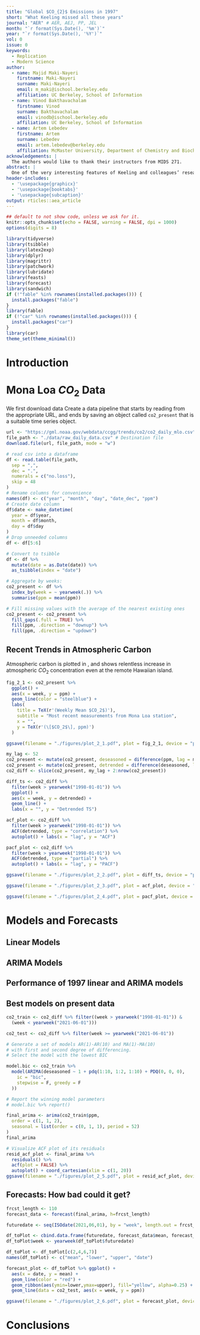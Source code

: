 ```yaml
---
title: "Global $CO_{2}$ Emissions in 1997"
short: "What Keeling missed all these years"
journal: "AER" # AER, AEJ, PP, JEL
month: "`r format(Sys.Date(), '%m')`"
year: "`r format(Sys.Date(), '%Y')`"
vol: 0
issue: 0
keywords:
  - Replication
  - Modern Science
author:
  - name: Majid Maki-Nayeri
    firstname: Maki-Nayeri
    surname: Maki-Nayeri
    email: m_maki@ischool.berkeley.edu
    affiliation: UC Berkeley, School of Information
  - name: Vinod Bakthavachalam
    firstname: Vinod
    surname: Bakthavachalam
    email: vinodb@ischool.berkeley.edu
    affiliation: UC Berkeley, School of Information
  - name: Artem Lebedev
    firstname: Artem 
    surname: Lebedev
    email: artem.lebedev@berkeley.edu
    affiliation: McMaster University, Department of Chemistry and Biochemistry
acknowledgements: | 
  The authors would like to thank their instructors from MIDS 271.
abstract: | 
  One of the very interesting features of Keeling and colleagues’ research is that they were able to evaluate, and re-evaluate the data as new series of measurements were released. This permitted the evaluation of previous models’ performance and a much more difficult question: If their models’ predictions were “off” was this the result of a failure of the model, or a change in the system?
header-includes: 
  - '\usepackage{graphicx}'
  - '\usepackage{booktabs}'
  - '\usepackage{subcaption}'
output: rticles::aea_article
---
```


```r
## default to not show code, unless we ask for it.
knitr::opts_chunk$set(echo = FALSE, warning = FALSE, dpi = 1000)
options(digits = 8)
```


```r
library(tidyverse)
library(tsibble)
library(latex2exp)
library(dplyr)
library(magrittr)
library(patchwork)
library(lubridate)
library(feasts)
library(forecast)
library(sandwich)
if (!"fable" %in% rownames(installed.packages())) {
  install.packages("fable")
}
library(fable)
if (!"car" %in% rownames(installed.packages())) {
  install.packages("car")
}
library(car)
theme_set(theme_minimal())
```

# Introduction

\textcolor{red}{In this introduction, you can assume that your reader will have just read your 1997 report.} 

# Mona Loa $CO_{2}$ Data 
We first download data Create a data pipeline that starts by reading from the appropriate URL, and ends by saving an object called `co2_present` that is a suitable time series object. 

```r
url <- "https://gml.noaa.gov/webdata/ccgg/trends/co2/co2_daily_mlo.csv" # URL
file_path <- "./data/raw_daily_data.csv" # Destination file
download.file(url, file_path, mode = "w")
```

```r
# read csv into a dataframe
df <- read.table(file_path,
  sep = ",",
  dec = ".",
  numerals = c("no.loss"),
  skip = 48
)
# Rename columns for convenience
names(df) <- c("year", "month", "day", "date_dec", "ppm")
# Create date column
df$date <- make_datetime(
  year = df$year,
  month = df$month,
  day = df$day
)
# Drop unneeded columns
df <- df[5:6]

# Convert to tsibble
df <- df %>%
  mutate(date = as.Date(date)) %>%
  as_tsibble(index = "date")

# Aggregate by weeks:
co2_present <- df %>%
  index_by(week = ~ yearweek(.)) %>%
  summarise(ppm = mean(ppm))

# Fill missing values with the average of the nearest existing ones
co2_present <- co2_present %>%
  fill_gaps(.full = TRUE) %>%
  fill(ppm, .direction = "downup") %>%
  fill(ppm, .direction = "updown")
```


## Recent Trends in Atmospheric Carbon 
\textcolor{red}{Conduct the same EDA on this data. Describe how the Keeling Curve evolved from 1997 to the present, noting where the series seems to be following similar trends to the series that you "evaluated in 1997" and where the series seems to be following different trends. This EDA can use the same, or very similar tools and views as you provided in your 1997 report.}

Atmospheric carbon is plotted in \autoref{fig:carbon}, and shows relentless increase in atmospheric $CO_2$ concentration even at the remote Hawaiian island.

```r
fig_2_1 <- co2_present %>%
  ggplot() +
  aes(x = week, y = ppm) +
  geom_line(color = "steelblue") +
  labs(
    title = TeX(r'(Weekly Mean $CO_2$)'),
    subtitle = "Most recent measurements from Mona Loa station",
    x = "",
    y = TeX(r'(\[$CO_2$\], ppm)')
  )

ggsave(filename = "./figures/plot_2_1.pdf", plot = fig_2_1, device = "pdf", units = c("in"), height = 5, width = 10)
```

\begin{figure}[ht]
  \includegraphics[width=.8\linewidth]{./figures/plot_2_1.pdf}
  \caption{Recent trend in $CO_2$ concentration\label{fig:carbon}}
  \begin{figurenotes}
    $CO_2$ concentration from 1974 onward continues to exhibit ever accelerating growth, with strong seasonal oscillations. These patterns points to the need of de-seasoning and de-trending before further analysis.
  \end{figurenotes}
\end{figure} 

```r
my_lag <- 52
co2_present <- mutate(co2_present, deseasoned = difference(ppm, lag = my_lag))
co2_present <- mutate(co2_present, detrended = difference(deseasoned, lag = 1))
co2_diff <- slice(co2_present, my_lag + 2:nrow(co2_present))

diff_ts <- co2_diff %>%
  filter(week > yearweek("1998-01-01")) %>%
  ggplot() +
  aes(x = week, y = detrended) +
  geom_line() +
  labs(x = "", y = "Detrended TS")

acf_plot <- co2_diff %>%
  filter(week > yearweek("1998-01-01")) %>%
  ACF(detrended, type = "correlation") %>%
  autoplot() + labs(x = "lag", y = "ACF")

pacf_plot <- co2_diff %>%
  filter(week > yearweek("1998-01-01")) %>%
  ACF(detrended, type = "partial") %>%
  autoplot() + labs(x = "lag", y = "PACF")

ggsave(filename = "./figures/plot_2_2.pdf", plot = diff_ts, device = "pdf", units = c("in"), height = 4, width = 10)

ggsave(filename = "./figures/plot_2_3.pdf", plot = acf_plot, device = "pdf", units = c("in"), height = 4, width = 5)

ggsave(filename = "./figures/plot_2_4.pdf", plot = pacf_plot, device = "pdf", units = c("in"), height = 4, width = 5)
```

\begin{figure}[ht]
  \includegraphics[width=.8\linewidth]{./figures/plot_2_2.pdf}
  \caption{De-seasoned/-trended series for $CO_2$ concentration\label{fig:notrend_ts}}
\end{figure} 
\begin{figure}[h]
  \centering
  \begin{subfigure}[b]{0.45\textwidth}
    \includegraphics[width=\textwidth]{./figures/plot_2_3.pdf}
    \caption{Recent trend in $CO_2$ concentration\label{fig:notrend_acf}}
  \end{subfigure}
  \hfill
  \begin{subfigure}[b]{0.45\textwidth}
    \includegraphics[width=\textwidth]{./figures/plot_2_4.pdf}
    \caption{Recent trend in $CO_2$ concentration\label{fig:notrend_pacf}}
  \end{subfigure}
  \caption{Diagnostic plots for de-trended series\label{fig:notrend_plots}}
\end{figure}


# Models and Forecasts 
\textcolor{red}{While these plots might be compelling, it is often challenging to learn the exact nature of a time serires process from only these overview, "time vs. outcome" style of plots. In this section, we present evaluate two classes models to assess which time series model is most appropriate to use. }

## Linear Models 

\textcolor{red}{Descriptively compare realized atmospheric CO2 levels to those predicted by your forecast from a linear time model in 1997 (i.e. "Task 2a"). (You do not need to run any formal tests for this task.) }

## ARIMA Models 

\textcolor{red}{Descriptively compare realized atmospheric CO2 levels to those predicted by your forecast from the ARIMA model that you fitted in 1997 (i.e. "Task 3a"). Describe how the Keeling Curve evolved from 1997 to the present.}

## Performance of 1997 linear and ARIMA models 

\textcolor{red}{In 1997 you made predictions about the first time that CO2 would cross 420 ppm. How close were your models to the truth?}

\textcolor{red}{After reflecting on your performance on this threshold-prediction task, continue to use the weekly data to generate a month-average series from 1997 to the present, and compare the overall forecasting performance of your models from Parts 2a and 3b over the entire period. (You should conduct formal tests for this task.)}

## Best models on present data

\textcolor{red}{Seasonally adjust the weekly NOAA data, and split both seasonally-adjusted (SA) and non-seasonally-adjusted (NSA) series into training and test sets, using the last two years of observations as the test sets. For both SA and NSA series, fit ARIMA models using all appropriate steps. Measure and discuss how your models perform in-sample and (psuedo-) out-of-sample, comparing candidate models and explaining your choice. In addition, fit a polynomial time-trend model to the seasonally-adjusted series and compare its performance to that of your ARIMA model.}

```r
co2_train <- co2_diff %>% filter((week > yearweek("1998-01-01")) &
  (week < yearweek("2021-06-01")))

co2_test <- co2_diff %>% filter(week >= yearweek("2021-06-01"))
```

```r
# Generate a set of models AR(1)-AR(10) and MA(1)-MA(10)
# with first and second degree of differencing.
# Select the model with the lowest BIC

model.bic <- co2_train %>%
  model(ARIMA(deseasoned ~ 1 + pdq(1:10, 1:2, 1:10) + PDQ(0, 0, 0),
    ic = "bic",
    stepwise = F, greedy = F
  ))

# Report the winning model parameters
# model.bic %>% report()
```

```r
final_arima <- arima(co2_train$ppm,
  order = c(1, 1, 2),
  seasonal = list(order = c(0, 1, 1), period = 52)
)
final_arima
```

```r
# Visualize ACF plot of its residuals
resid_acf_plot <- final_arima %>%
  residuals() %>%
  acf(plot = FALSE) %>%
  autoplot() + coord_cartesian(xlim = c(1, 20))
ggsave(filename = "./figures/plot_2_5.pdf", plot = resid_acf_plot, device = "pdf", units = c("in"), height = 4, width = 10)
```

\begin{figure}[ht]
  \includegraphics[width=.8\linewidth]{./figures/plot_2_5.pdf}
  \caption{ACF plot for SARIMA(1.1.1)(0.1.1)[52] residuals \label{fig:resid_acf}}
  \begin{figurenotes}
    Residuals appear to be white noise
  \end{figurenotes}
\end{figure} 

## Forecasts: How bad could it get?

\textcolor{red}{With the non-seasonally adjusted data series, generate predictions for when atmospheric CO2 is expected to be at 420 ppm and 500 ppm levels for the first and final times (consider prediction intervals as well as point estimates in your answer). Generate a prediction for atmospheric CO2 levels in the year 2122. How confident are you that these will be accurate predictions?}

```r
frcst_length <- 110
forecast_data <- forecast(final_arima, h=frcst_length)
```

```r
futuredate <- seq(ISOdate(2021,06,01), by = "week", length.out = frcst_length)

df_toPlot <- cbind.data.frame(futuredate, forecast_data$mean, forecast_data$lower, forecast_data$upper)
df_toPlot$week <- yearweek(df_toPlot$futuredate)

df_toPlot <- df_toPlot[c(2,4,6,7)]
names(df_toPlot) <- c("mean", "lower", "upper", "date")

forecast_plot <- df_toPlot %>% ggplot() + 
  aes(x = date, y = mean) +
  geom_line(color = "red") + 
  geom_ribbon(aes(ymin=lower,ymax=upper), fill="yellow", alpha=0.25) +
  geom_line(data = co2_test, aes(x = week, y = ppm))

ggsave(filename = "./figures/plot_2_6.pdf", plot = forecast_plot, device = "pdf", units = c("in"), height = 4, width = 10)
```

\begin{figure}[ht]
  \includegraphics[width=.8\linewidth]{./figures/plot_2_6.pdf}
  \caption{Forecast for future CO2 concentration \label{fig:frcst2y}}
  \begin{figurenotes}
    Residuals appear to be white noise
  \end{figurenotes}
\end{figure}


# Conclusions 

\textcolor{red}{What to conclude is unclear. }

\bibliographystyle{aea}
\bibliography{references}

\appendix
\section{Appendix: Model Robustness}

\textcolor{red}{While the most plausible model that we estimate is reported in the main, "Modeling" section, in this appendix to the article we examine alternative models. Here, our intent is to provide a skeptic that does not accept our assessment of this model as an ARIMA of order (1,2,3) an understanding of model forecasts under alternative scenarios. }
